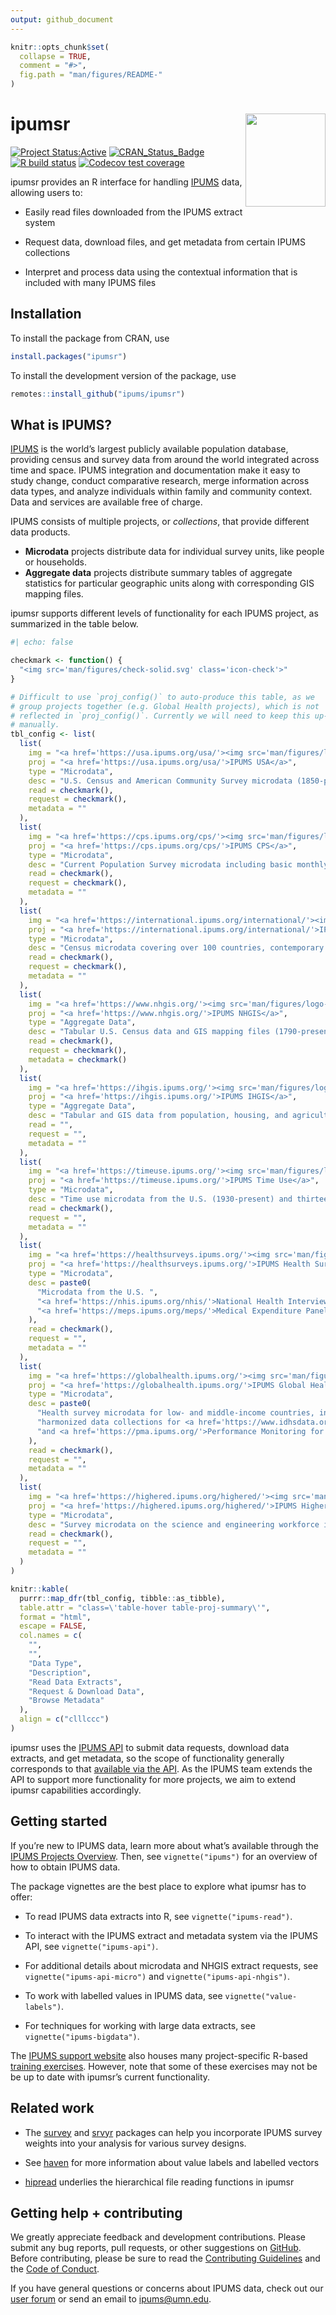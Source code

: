 ```yaml
---
output: github_document
---
```


<!-- README.md is generated from README.Rmd. Please edit that file -->

```r
knitr::opts_chunk$set(
  collapse = TRUE,
  comment = "#>",
  fig.path = "man/figures/README-"
)
```

# ipumsr <img src="man/figures/logo.png" align="right" height="149" width="128.5"/>

<!-- badges: start -->

[![Project
Status:Active](https://www.repostatus.org/badges/latest/active.svg)](https://www.repostatus.org/#active)
[![CRAN_Status_Badge](https://www.r-pkg.org/badges/version/ipumsr)](https://CRAN.R-project.org/package=ipumsr)
[![R build
status](https://github.com/ipums/ipumsr/workflows/R-CMD-check/badge.svg)](https://github.com/ipums/ipumsr/actions)
[![Codecov test
coverage](https://codecov.io/gh/ipums/ipumsr/branch/main/graph/badge.svg)](https://app.codecov.io/gh/ipums/ipumsr?branch=main)

<!-- badges: end -->

ipumsr provides an R interface for handling
[IPUMS](https://www.ipums.org) data, allowing users to:

-   Easily read files downloaded from the IPUMS extract system

-   Request data, download files, and get metadata from certain IPUMS
collections

-   Interpret and process data using the contextual information that is
included with many IPUMS files

## Installation

To install the package from CRAN, use

```r
install.packages("ipumsr")
```

To install the development version of the package, use

```r
remotes::install_github("ipums/ipumsr")
```

## What is IPUMS?

[IPUMS](https://www.ipums.org) is the world's largest
publicly available population database, providing census and survey data
from around the world integrated across time and space. IPUMS
integration and documentation make it easy to study change, conduct
comparative research, merge information across data types, and analyze
individuals within family and community context. Data and services are
available free of charge.

IPUMS consists of multiple projects, or *collections*, that provide
different data products.

-   **Microdata** projects distribute data for individual survey units,
like people or households.
-   **Aggregate data** projects distribute summary tables of aggregate
statistics for particular geographic units along with corresponding
GIS mapping files.

ipumsr supports different levels of functionality for each IPUMS project, as
summarized in the table below.

```r
#| echo: false

checkmark <- function() {
  "<img src='man/figures/check-solid.svg' class='icon-check'>"
}

# Difficult to use `proj_config()` to auto-produce this table, as we
# group projects together (e.g. Global Health projects), which is not
# reflected in `proj_config()`. Currently we will need to keep this up-to-date
# manually.
tbl_config <- list(
  list(
    img = "<a href='https://usa.ipums.org/usa/'><img src='man/figures/logo-square_usa_50x50.png'></a>",
    proj = "<a href='https://usa.ipums.org/usa/'>IPUMS USA</a>",
    type = "Microdata", 
    desc = "U.S. Census and American Community Survey microdata (1850-present)", 
    read = checkmark(), 
    request = checkmark(), 
    metadata = ""
  ),
  list(
    img = "<a href='https://cps.ipums.org/cps/'><img src='man/figures/logo-square_cps_50x50.png'></a>",
    proj = "<a href='https://cps.ipums.org/cps/'>IPUMS CPS</a>", 
    type = "Microdata", 
    desc = "Current Population Survey microdata including basic monthly surveys and supplements (1962-present)", 
    read = checkmark(), 
    request = checkmark(), 
    metadata = ""
  ),
  list(
    img = "<a href='https://international.ipums.org/international/'><img src='man/figures/logo-square_international_50x50.png'></a>",
    proj = "<a href='https://international.ipums.org/international/'>IPUMS International</a>",
    type = "Microdata", 
    desc = "Census microdata covering over 100 countries, contemporary and historical", 
    read = checkmark(), 
    request = checkmark(), 
    metadata = ""
  ),
  list(
    img = "<a href='https://www.nhgis.org/'><img src='man/figures/logo-square_nhgis50x50.png'></a>",
    proj = "<a href='https://www.nhgis.org/'>IPUMS NHGIS</a>", 
    type = "Aggregate Data", 
    desc = "Tabular U.S. Census data and GIS mapping files (1790-present)", 
    read = checkmark(),
    request = checkmark(), 
    metadata = checkmark()
  ),
  list(
    img = "<a href='https://ihgis.ipums.org/'><img src='man/figures/logo-square_ihgis_50x50.png'></a>",
    proj = "<a href='https://ihgis.ipums.org/'>IPUMS IHGIS</a>", 
    type = "Aggregate Data", 
    desc = "Tabular and GIS data from population, housing, and agricultural censuses around the world", 
    read = "", 
    request = "", 
    metadata = ""
  ),
  list(
    img = "<a href='https://timeuse.ipums.org/'><img src='man/figures/logo-square_time-use_50x50.png'></a>",
    proj = "<a href='https://timeuse.ipums.org/'>IPUMS Time Use</a>", 
    type = "Microdata", 
    desc = "Time use microdata from the U.S. (1930-present) and thirteen other countries (1965-present)", 
    read = checkmark(), 
    request = "", 
    metadata = ""
  ),
  list(
    img = "<a href='https://healthsurveys.ipums.org/'><img src='man/figures/logo-square_health-surveys_50x50.png'></a>",
    proj = "<a href='https://healthsurveys.ipums.org/'>IPUMS Health Surveys</a>", 
    type = "Microdata", 
    desc = paste0(
      "Microdata from the U.S. ",
      "<a href='https://nhis.ipums.org/nhis/'>National Health Interview Survey (NHIS)</a> (1963-present) and ",
      "<a href='https://meps.ipums.org/meps/'>Medical Expenditure Panel Survey (MEPS)</a> (1996-present)"
    ),
    read = checkmark(), 
    request = "", 
    metadata = ""
  ),
  list(
    img = "<a href='https://globalhealth.ipums.org/'><img src='man/figures/logo-square_global-health_50x50.png'></a>",
    proj = "<a href='https://globalhealth.ipums.org/'>IPUMS Global Health</a>", 
    type = "Microdata",
    desc = paste0(
      "Health survey microdata for low- and middle-income countries, including ",
      "harmonized data collections for <a href='https://www.idhsdata.org/'>Demographic and Health Surveys (DHS)</a> ",
      "and <a href='https://pma.ipums.org/'>Performance Monitoring for Action (PMA)</a> surveys"
    ),
    read = checkmark(), 
    request = "", 
    metadata = ""
  ),
  list(
    img = "<a href='https://highered.ipums.org/highered/'><img src='man/figures/logo-square_higher-ed_50x50.png'></a>",
    proj = "<a href='https://highered.ipums.org/highered/'>IPUMS Higher Ed</a>", 
    type = "Microdata", 
    desc = "Survey microdata on the science and engineering workforce in the U.S. from 1993 to 2013", 
    read = checkmark(), 
    request = "", 
    metadata = ""
  )
)

knitr::kable(
  purrr::map_dfr(tbl_config, tibble::as_tibble),
  table.attr = "class=\'table-hover table-proj-summary\'",
  format = "html",
  escape = FALSE,
  col.names = c(
    "",
    "",
    "Data Type",
    "Description",
    "Read Data Extracts",
    "Request & Download Data",
    "Browse Metadata"
  ),
  align = c("clllccc")
)
```

ipumsr uses the [IPUMS API](https://developer.ipums.org/) to submit data
requests, download data extracts, and get metadata, so the scope of
functionality generally corresponds to that [available via the API](https://developer.ipums.org/docs/v2/apiprogram/apis/). As
the IPUMS team extends the API to support more functionality for more
projects, we aim to extend ipumsr capabilities accordingly.

## Getting started

If you're new to IPUMS data, learn more about what's available through
the [IPUMS Projects Overview](https://www.ipums.org/overview). Then, see
`vignette("ipums")` for an overview of how to obtain IPUMS data.

The package vignettes are the best place to explore what ipumsr has to offer:

-   To read IPUMS data extracts into R, see `vignette("ipums-read")`.

-   To interact with the IPUMS extract and metadata system via the IPUMS API, 
    see `vignette("ipums-api")`.
    
-   For additional details about microdata and NHGIS extract requests, see 
    `vignette("ipums-api-micro")` and `vignette("ipums-api-nhgis")`.
    
-   To work with labelled values in IPUMS data, see `vignette("value-labels")`.

-   For techniques for working with large data extracts, see
    `vignette("ipums-bigdata")`.

The [IPUMS support website](https://www.ipums.org/support) also houses
many project-specific R-based [training
exercises](https://www.ipums.org/support/exercises). However, note that some
of these exercises may not be be up to date with ipumsr's current 
functionality.

## Related work

-   The [survey](http://r-survey.r-forge.r-project.org/survey/) and
[srvyr](https://github.com/gergness/srvyr/) packages can help you
incorporate IPUMS survey weights into your analysis for various
survey designs.

-   See [haven](https://haven.tidyverse.org/index.html) for more
information about value labels and labelled vectors

-   [hipread](https://github.com/ipums/hipread) underlies the
hierarchical file reading functions in ipumsr

## Getting help + contributing

We greatly appreciate feedback and development contributions. Please
submit any bug reports, pull requests, or other suggestions on
[GitHub](https://github.com/ipums/ipumsr/issues). Before contributing,
please be sure to read the [Contributing
Guidelines](https://tech.popdata.org/ipumsr/CONTRIBUTING.html)
and the 
[Code of Conduct](https://tech.popdata.org/ipumsr/CODE_OF_CONDUCT.html).

If you have general questions or concerns about IPUMS data, check out
our [user forum](https://forum.ipums.org) or send an email to
[ipums\@umn.edu](mailto:ipums@umn.edu){.email}.
